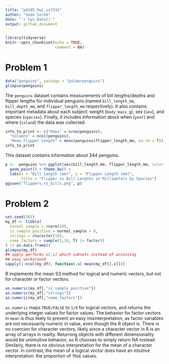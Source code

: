 ```yaml
---
title: "p8105_hw1_ss7332"
author: "Sean Sorek"
date: "`r Sys.Date()`"
output: github_document
---
```


```r
library(tidyverse)
knitr::opts_chunk$set(echo = TRUE,
                      comment = NA)
```

# Problem 1

```r
data("penguins", package = "palmerpenguins")
glimpse(penguins)
```

The `penguins` dataset contains measurements of bill lengths/depths and flipper lengths for individual penguins (named `bill_length_mm`, `bill_depth_mm`, and `flipper_length_mm` respectively). It also contains important metadata about each subject: weight (`body_mass_g`), sex (`sex`), and  species (`species`). Finally, it includes information about when (`year`) and where (`island`) the data was collected.

```r
info_to_print <- c("Rows" = nrow(penguins),
  "Columns" = ncol(penguins),
  "Mean Flipper Length" = mean(penguins$flipper_length_mm, na.rm = T))
info_to_print
```

This dataset contains information about 344 penguins.

```r
p <-  penguins %>% ggplot(aes(bill_length_mm, flipper_length_mm, color = species)) + 
  geom_point() + theme_bw() +
  labs(x = "Bill Length (mm)", y = "Flipper Length (mm)",
       title = "Flipper vs Bill Lengths in Millimeters by Species")
ggsave("flippers_vs_bills.png", p)
```

# Problem 2

```r
set.seed(305)
my_df <- tibble(
  normal_sample = rnorm(10),
  is_sample_positive = normal_sample > 0,
  strings = character(10),
  some_factors = sample(3,10, T) |> factor()
) |> as.data.frame()
glimpse(my_df)
## apply performs x[,i] which subsets instead of accessing
## easy workaround
sapply(1:ncol(my_df), function(.x) mean(my_df[[.x]]))
```

R implements the mean S3 method for logical and numeric vectors, but not for character or factor vectors.

```r
as.numeric(my_df[,"is_sample_positive"])
as.numeric(my_df[,"strings"])
as.numeric(my_df[,"some_factors"])
```

`as.numeric` maps `TRUE/FALSE` to `1/0` for logical vectors, and returns the underlying integer values for factor values. The behavior for factor vectors in `mean` is thus likely to prevent an easy misinterpretation, as factor variables are not necessarily numeric in value, even though the R object is. There is no coercion for character vectors, likely since a character vector in R is an array of arrays in reality. Returning objects with different dimensionality would be unintuitive behavior, so R chooses to simply return NA instead. Similarly, there is no obvious interpretation for the mean of a character vector. In contrast, the mean of a logical vector does have an intuitive interpretation: the proportion of `TRUE` values.